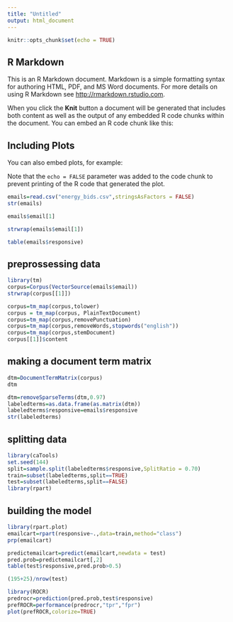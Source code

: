 ```yaml
---
title: "Untitled"
output: html_document
---
```


```r
knitr::opts_chunk$set(echo = TRUE)
```

## R Markdown

This is an R Markdown document. Markdown is a simple formatting syntax for authoring HTML, PDF, and MS Word documents. For more details on using R Markdown see <http://rmarkdown.rstudio.com>.

When you click the **Knit** button a document will be generated that includes both content as well as the output of any embedded R code chunks within the document. You can embed an R code chunk like this:



## Including Plots

You can also embed plots, for example:



Note that the `echo = FALSE` parameter was added to the code chunk to prevent printing of the R code that generated the plot.
```r
emails=read.csv("energy_bids.csv",stringsAsFactors = FALSE)
str(emails)
```
```r
emails$email[1]
```
```r
strwrap(emails$email[1])
```
```r
table(emails$responsive)
```
## preprossessing data
```r
library(tm)
corpus=Corpus(VectorSource(emails$email))
strwrap(corpus[[1]])
```
```r
corpus=tm_map(corpus,tolower)
corpus = tm_map(corpus, PlainTextDocument)
corpus=tm_map(corpus,removePunctuation)
corpus=tm_map(corpus,removeWords,stopwords("english"))
corpus=tm_map(corpus,stemDocument)
corpus[[1]]$content
```
## making a document term matrix
```r
dtm=DocumentTermMatrix(corpus)
dtm
```
```r
dtm=removeSparseTerms(dtm,0.97)
labeledterms=as.data.frame(as.matrix(dtm))
labeledterms$responsive=emails$responsive
str(labeledterms)
```
## splitting data
```r
library(caTools)
set.seed(144)
split=sample.split(labeledterms$responsive,SplitRatio = 0.70)
train=subset(labeledterms,split==TRUE)
test=subset(labeledterms,split==FALSE)
library(rpart)

```
## building the model 
```r
library(rpart.plot)
emailcart=rpart(responsive~.,data=train,method="class")
prp(emailcart)

```
```r
predictemailcart=predict(emailcart,newdata = test)
pred.prob=predictemailcart[,2]
table(test$responsive,pred.prob>0.5)
```
```r
(195+25)/nrow(test)
```
```r
library(ROCR)
predrocr=prediction(pred.prob,test$responsive)
prefROCR=performance(predrocr,"tpr","fpr")
plot(prefROCR,colorize=TRUE)
```

